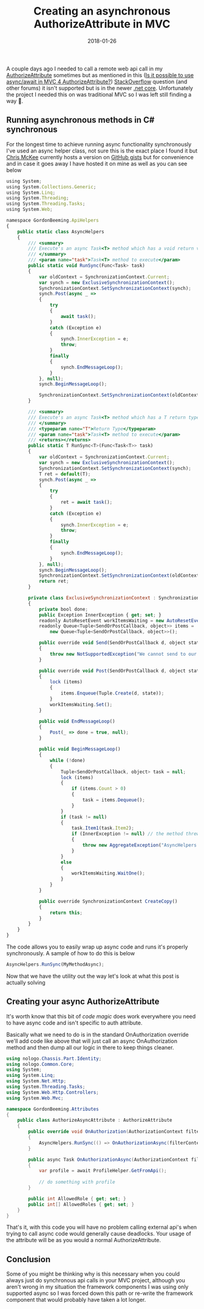 ﻿---
title: 'Creating an asynchronous AuthorizeAttribute in MVC'
date: 2018-01-26
tags: ['async', 'C#', 'MVC', 'Just Coding']
draft: false
summary: 'A couple days ago I needed to call a remote web api call in my AuthorizeAttribute sometimes but as mentioned in this (Is it possible to use async/await in MVC 4 AuthorizeAttribute?) StackOverflow question (and other forums) it isn''t supported but is in the newer .net core. Unfortunately the project I needed this on was traditional MVC so I was left still finding a way .'
---


A couple days ago I needed to call a remote web api call in my [AuthorizeAttribute](https://msdn.microsoft.com/en-us/library/system.web.mvc.authorizeattribute%28v=vs.118%29.aspx) sometimes but as mentioned in this ([Is it possible to use async/await in MVC 4 AuthorizeAttribute?](https://stackoverflow.com/questions/23689588/is-it-possible-to-use-async-await-in-mvc-4-authorizeattribute)) [StackOverflow](https://stackoverflow.com/) question (and other forums) it isn't supported but is in the newer [.net core](https://dot.net). Unfortunately the project I needed this on was traditional MVC so I was left still finding a way 🙂.

## Running asynchronous methods in C# synchronous

For the longest time to achieve running async functionality synchronously I've used an async helper class, not sure this is the exact place I found it but [Chris McKee](https://github.com/ChrisMcKee) currently hosts a version on [GitHub gists](https://gist.github.com/ChrisMcKee/6664438) but for convenience and in case it goes away I have hosted it on mine as well as you can see below


```javascript
using System;
using System.Collections.Generic;
using System.Linq;
using System.Threading;
using System.Threading.Tasks;
using System.Web;

namespace GordonBeeming.ApiHelpers
{
    public static class AsyncHelpers
    {
        /// <summary>
        /// Execute's an async Task<T> method which has a void return value synchronously
        /// </summary>
        /// <param name="task">Task<T> method to execute</param>
        public static void RunSync(Func<Task> task)
        {
            var oldContext = SynchronizationContext.Current;
            var synch = new ExclusiveSynchronizationContext();
            SynchronizationContext.SetSynchronizationContext(synch);
            synch.Post(async _ =>
            {
                try
                {
                    await task();
                }
                catch (Exception e)
                {
                    synch.InnerException = e;
                    throw;
                }
                finally
                {
                    synch.EndMessageLoop();
                }
            }, null);
            synch.BeginMessageLoop();

            SynchronizationContext.SetSynchronizationContext(oldContext);
        }

        /// <summary>
        /// Execute's an async Task<T> method which has a T return type synchronously
        /// </summary>
        /// <typeparam name="T">Return Type</typeparam>
        /// <param name="task">Task<T> method to execute</param>
        /// <returns></returns>
        public static T RunSync<T>(Func<Task<T>> task)
        {
            var oldContext = SynchronizationContext.Current;
            var synch = new ExclusiveSynchronizationContext();
            SynchronizationContext.SetSynchronizationContext(synch);
            T ret = default(T);
            synch.Post(async _ =>
            {
                try
                {
                    ret = await task();
                }
                catch (Exception e)
                {
                    synch.InnerException = e;
                    throw;
                }
                finally
                {
                    synch.EndMessageLoop();
                }
            }, null);
            synch.BeginMessageLoop();
            SynchronizationContext.SetSynchronizationContext(oldContext);
            return ret;
        }

        private class ExclusiveSynchronizationContext : SynchronizationContext
        {
            private bool done;
            public Exception InnerException { get; set; }
            readonly AutoResetEvent workItemsWaiting = new AutoResetEvent(false);
            readonly Queue<Tuple<SendOrPostCallback, object>> items =
                new Queue<Tuple<SendOrPostCallback, object>>();

            public override void Send(SendOrPostCallback d, object state)
            {
                throw new NotSupportedException("We cannot send to our same thread");
            }

            public override void Post(SendOrPostCallback d, object state)
            {
                lock (items)
                {
                    items.Enqueue(Tuple.Create(d, state));
                }
                workItemsWaiting.Set();
            }

            public void EndMessageLoop()
            {
                Post(_ => done = true, null);
            }

            public void BeginMessageLoop()
            {
                while (!done)
                {
                    Tuple<SendOrPostCallback, object> task = null;
                    lock (items)
                    {
                        if (items.Count > 0)
                        {
                            task = items.Dequeue();
                        }
                    }
                    if (task != null)
                    {
                        task.Item1(task.Item2);
                        if (InnerException != null) // the method threw an exeption
                        {
                            throw new AggregateException("AsyncHelpers.Run method threw an exception.", InnerException);
                        }
                    }
                    else
                    {
                        workItemsWaiting.WaitOne();
                    }
                }
            }

            public override SynchronizationContext CreateCopy()
            {
                return this;
            }
        }
    }
}
```


The code allows you to easily wrap up async code and runs it's properly synchronously. A sample of how to do this is below


```javascript
AsyncHelpers.RunSync(MyMethodAsync);
```


Now that we have the utility out the way let's look at what this post is actually solving

## Creating your async AuthorizeAttribute

It's worth know that this bit of *code magic* does work everywhere you need to have async code and isn't specific to auth attribute.

Basically what we need to do is in the standard OnAuthorization override we'll add code like above that will just call an async OnAuthorization method and then dump all our logic in there to keep things cleaner.


```csharp
using nologo.Chassis.Part.Identity;
using nologo.Common.Core;
using System;
using System.Linq;
using System.Net.Http;
using System.Threading.Tasks;
using System.Web.Http.Controllers;
using System.Web.Mvc;

namespace GordonBeeming.Attributes
{
    public class AuthorizeAsyncAttribute : AuthorizeAttribute
    {
        public override void OnAuthorization(AuthorizationContext filterContext)
        {
            AsyncHelpers.RunSync(() => OnAuthorizationAsync(filterContext));
        }

        public async Task OnAuthorizationAsync(AuthorizationContext filterContext)
        {
            var profile = await ProfileHelper.GetFromApi();
            
            // do something with profile
        }

        public int AllowedRole { get; set; }
        public int[] AllowedRoles { get; set; }
    }
}
```


That's it, with this code you will have no problem calling external api's when trying to call async code would generally cause deadlocks. Your usage of the attribute will be as you would a normal AuthorizeAttribute.

## Conclusion

Some of you might be thinking why is this necessary when you could always just do synchronous api calls in your MVC project, although you aren't wrong in my situation the framework components I was using only supported async so I was forced down this path or re-write the framework component that would probably have taken a lot longer.

